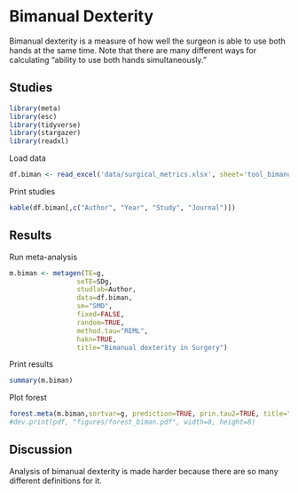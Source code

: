 # **Bimanual Dexterity**

Bimanual dexterity is a measure of how well the surgeon is able to use both hands at the same time. Note that there are many different ways for calculating "ability to use both hands simultaneously."

## Studies

```r
library(meta)
library(esc)
library(tidyverse)
library(stargazer)
library(readxl)
```
Load data
```r
df.biman <- read_excel('data/surgical_metrics.xlsx', sheet='tool_bimanual')
```
Print studies
```r
kable(df.biman[,c("Author", "Year", "Study", "Journal")])
```
## Results
Run meta-analysis
```r
m.biman <- metagen(TE=g,
                 seTE=SDg,
                 studlab=Author,
                 data=df.biman,
                 sm="SMD",
                 fixed=FALSE,
                 random=TRUE,
                 method.tau="REML",
                 hakn=TRUE,
                 title="Bimanual dexterity in Surgery")
```
Print results
```r
summary(m.biman)
```
Plot forest
```r
forest.meta(m.biman,sortvar=g, prediction=TRUE, prin.tau2=TRUE, title="Bimanual dexterity in Surgery")
#dev.print(pdf, "figures/forest_biman.pdf", width=8, height=8)
```

## Discussion
Analysis of bimanual dexterity is made harder because there are so many different definitions for it. 